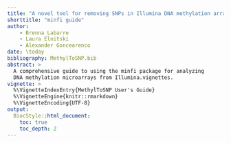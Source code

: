 ```yaml
---
title: "A novel tool for removing SNPs in Illumina DNA methylation array data"
shorttitle: "minfi guide"
author:
	- Brenna Labarre
	- Laura Elnitski
	- Alexander Goncearenco
date: \today
bibliography: MethylToSNP.bib
abstract: >
  A comprehensive guide to using the minfi package for analyzing
  DNA methylation microarrays from Illumina.vignettes.
vignette: >
  %\VignetteIndexEntry{MethylToSNP User's Guide}
  %\VignetteEngine{knitr::rmarkdown}
  %\VignetteEncoding{UTF-8}
output:
  BiocStyle::html_document:
  	toc: true
  	toc_depth: 2
---
```





